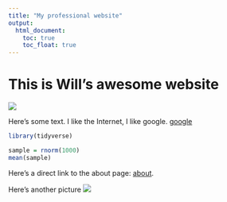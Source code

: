 ```yaml
---
title: "My professional website"
output: 
  html_document:
    toc: true
    toc_float: true
---
```


# This is Will's awesome website

![](https://media.giphy.com/media/drXGoW1iudhKw/giphy.gif)

Here's some text. I like the Internet, I like google.
[google](https://www.google.com)

```r
library(tidyverse)

sample = rnorm(1000)
mean(sample)
```


Here's a direct link to the about page:
[about](about.html). 

Here's another picture
![](images/CKMDE6462.jpg)

